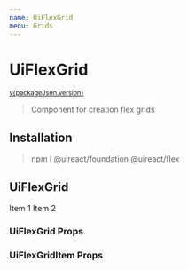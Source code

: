 ```yaml
---
name: UiFlexGrid
menu: Grids
---
```






# UiFlexGrid

<sup>
  <a href="https://github.com/inavac182/ui-react/blob/main/packages/flex/" target="_blank">
    v{packageJson.version}
  </a>
</sup>

> Component for creation flex grids

## Installation

> npm i @uireact/foundation @uireact/flex

## UiFlexGrid

<Playground>
  <UiFlexGrid alignItems="center" gap="five">
    <UiFlexGridItem>
      <UiCard>
        <UiText>Item 1</UiText>
      </UiCard>
    </UiFlexGridItem>
    <UiFlexGridItem grow={1}>
      <UiCard>
        <UiText>Item 2</UiText>
      </UiCard>
    </UiFlexGridItem>
  </UiFlexGrid>
</Playground>

### UiFlexGrid Props

<Props of={UiFlexGrid} />

### UiFlexGridItem Props

<Props of={UiFlexGridItem} />
